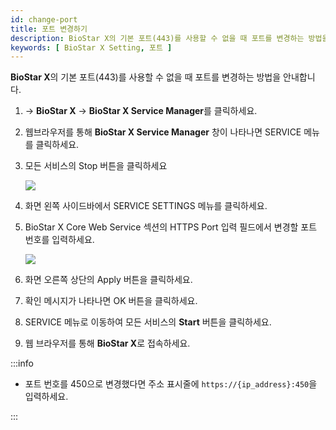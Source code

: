 ```yaml
---
id: change-port
title: 포트 변경하기
description: BioStar X의 기본 포트(443)를 사용할 수 없을 때 포트를 변경하는 방법을 안내합니다.
keywords: [ BioStar X Setting, 포트 ]
---
```


**BioStar X**의 기본 포트(443)를 사용할 수 없을 때 포트를 변경하는 방법을 안내합니다.

1. <Start/> → **BioStar X** → **BioStar X Service Manager**를 클릭하세요.

1. 웹브라우저를 통해 **BioStar X Service Manager** 창이 나타나면 <Cmd>SERVICE</Cmd> 메뉴를 클릭하세요.

1. 모든 서비스의 <Cmd>Stop</Cmd> 버튼을 클릭하세요

    <Image src='/img/common/biostarx-tutoria-service-manager-services-stop.png' alone />

1. 화면 왼쪽 사이드바에서 <Cmd>SERVICE SETTINGS</Cmd> 메뉴를 클릭하세요.

1. <Cmd>BioStar X Core Web Service</Cmd> 섹션의 <Cmd>HTTPS Port</Cmd> 입력 필드에서 변경할 포트 번호를 입력하세요.

    <Image src='/img/common/biostarx-tutoria-service-manager-services-change-port.png' alone />

1. 화면 오른쪽 상단의 <Cmd>Apply</Cmd> 버튼을 클릭하세요.

1. 확인 메시지가 나타나면 <Cmd>OK</Cmd> 버튼을 클릭하세요.

1. <Cmd>SERVICE</Cmd> 메뉴로 이동하여 모든 서비스의 **Start** 버튼을 클릭하세요.

1. 웹 브라우저를 통해 **BioStar X**로 접속하세요.

:::info

* 포트 번호를 450으로 변경했다면 주소 표시줄에 `https://{ip_address}:450`을 입력하세요.

:::